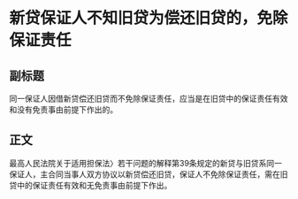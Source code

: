 # 新贷保证人不知旧贷为偿还旧贷的，免除保证责任
## 副标题
同一保证人因借新贷偿还旧贷而不免除保证责任，应当是在旧贷中的保证责任有效和没有免责事由前提下作出的。
## 正文
最高人民法院关于适用担保法〉若干问题的解释第39条规定的新贷与旧贷系同一保证人，主合同当事人双方协议以新贷偿还旧贷，保证人不免除保证责任，需在旧贷中的保证责任有效和无免责事由前提下作出。